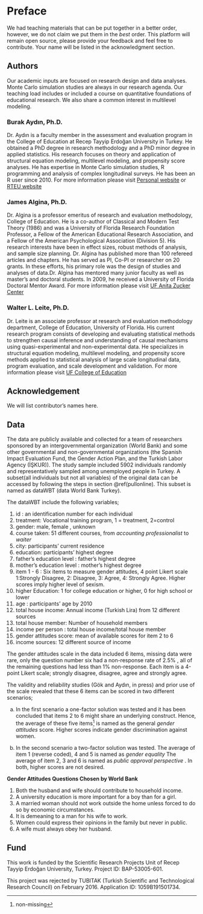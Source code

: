 

# Preface

We had teaching materials that can be put together in a better order, however, we do not claim we put them in the _best_ order. This platform will remain open source, please provide your feedback and feel free to contribute. Your name will be listed in the acknowledgment section.

## Authors

Our academic inputs are focused on research design and data analyses. Monte Carlo simulation studies are always in our research agenda. Our teaching load includes or included a course on quantitative foundations of educational research. We also share a common interest in multilevel modeling.


### Burak Aydın, Ph.D.

Dr. Aydın is a faculty member in the assessment and evaluation program in the College of Education at Recep Tayyip Erdoğan University in Turkey. He obtained a PhD degree in research methodology and a PhD minor degree in applied statistics. His research focuses on theory and application of structural equation modeling, multilevel modeling, and propensity score analyses. He has expertise in Monte Carlo simulation studies, R programming and analysis of complex longitudinal surveys. He has been an R user since 2010. For more information please visit <a href="http://www.aydinburak.net" target="_blank">Personal website</a> or <a href="http://aves.erdogan.edu.tr/burak.aydin/" target="_blank">RTEU website</a>


### James Algina, Ph.D.

Dr. Algina is a professor emeritus of research and evaluation methodology, College of Education. He is a co-author of Classical and Modern Test Theory (1986) and was a University of Florida Research Foundation Professor, a Fellow of the American Educational Research Association, and a Fellow of the American Psychological Association (Division 5). His research interests have been in effect sizes, robust methods of analysis, and sample size planning. Dr. Algina has published more than 100 refereed articles and chapters.
He has served as PI, Co-PI or researcher on 20 grants. In these efforts, his primary role was the design of studies and analyses of data.Dr. Algina has mentored many junior faculty as well as master’s and doctoral students. In 2009, he received a University of Florida Doctoral Mentor Award. For more information please visit <a href="https://ceecs.education.ufl.edu/james-algina/" target="_blank">UF Anita Zucker Center</a>


### Walter L. Leite, Ph.D.

Dr. Leite is an associate professor at research and evaluation methodology department, College of Education, University of Florida. His current research program consists of developing and evaluating statistical methods to strengthen causal inference and understanding of causal mechanisms using quasi-experimental and non-experimental data. He specializes in structural equation modeling, multilevel modeling, and propensity score methods applied to statistical analysis of large scale longitudinal data, program evaluation,  and scale development and validation. For more information please visit <a href="https://education.ufl.edu/leite/" target="_blank">UF College of Education</a>

## Acknowledgement
We will list contributor's names here.

## Data {#dataWBT}

The data are publicly available and collected for a team of researchers sponsored by an intergovernmental organization (World Bank) and some other governmental and non-governmental organizations (the Spanish Impact Evaluation Fund, the Gender Action Plan, and the Turkish Labor Agency (İŞKUR)). The study sample included 5902 individuals randomly and representatively sampled among unemployed people in Turkey. A subset(all individuals but not all variables) of the original data can be accessed by following the steps in section \@ref(pullonline). This subset is named as dataWBT (data World Bank Turkey).

The dataWBT include the following variables;

1. id : an identification number for each individual
2. treatment: Vocational training program, 1 = treatment, 2=control
3. gender: male, female , unknown
4. course taken: 51 different courses, from _accounting professionalist_ to _waiter_
5. city: participants' current residence
6. education: participants' highest degree
7. father's education level : father's highest degree
8. mother's education level : mother's highest degree
9. item 1 - 6 : Six items to measure gender attitudes, 4 point Likert scale 1:Strongly Disagree, 2: Disagree, 3: Agree, 4: Strongly Agree. Higher scores imply higher level of sexism.
10. higher Education: 1 for college education or higher, 0 for high school or lower
11. age : participants' age by 2010
12. total house income: Annual income (Turkish Lira) from 12 different sources
13. total house member: Number of household members
14. income per person : total house income/total house member
15. gender attitudes score: mean of available scores for item 2 to 6 
16. income sources: 12 different source of income

The gender attitudes scale in the data included 6 items, missing data were rare, only the question number six had a non-response rate of 2.5% , all of the remaining questions had less than 1% non-response. Each item is a 4-point Likert scale; strongly disagree, disagree, agree and strongly agree.

The validity and reliability studies (Gök and Aydın, in press) and prior use of the scale revealed that these 6 items can be scored in two different scenarios;

a) In the first scenario a one-factor solution was tested and it has been concluded that items 2 to 6 might share an underlying construct. Hence, the average of these five items^[non-missing]  is named as the general _gender attitudes_ score. Higher scores indicate gender discrimination against women. 

b) In the second scenario a two-factor solution was tested. The average of item 1 (reverse coded),  4 and 5 is named as _gender equality_  The average of item 2, 3 and 6 is named as _public approval perspective _ . In both, higher scores are not desired.


__Gender Attitudes Questions Chosen by World Bank__

1.  Both the husband and wife should contribute to household income. 
2.  A university education is more important for a boy than for a girl.  
3.  A married woman should not work outside the home unless forced to do so by economic circumstances. 
4.  It is demeaning to a man for his wife to work.   
5.  Women could express their opinions in the family but never in public.    
6.  A wife must always obey her husband.    


## Fund
This work is funded by the Scientific Research Projects Unit of Recep Tayyip Erdoğan University, Turkey. Project ID: BAP-53005-601. 

This project was rejected by TUBITAK (Turkish Scientific and Technological Research Council) on February 2016. Application ID: 1059B191501734. 

